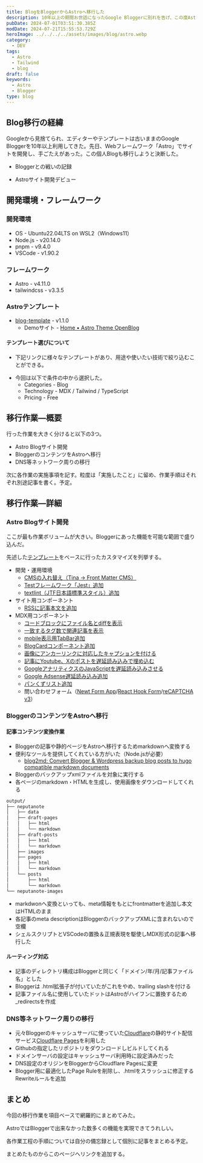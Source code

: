 ```yaml
---
title: BlogをBloggerからAstroへ移行した
description: 10年以上の期間お世話になったGoogle Bloggerに別れを告げ、この度AstroでBlogサイトを構築し移行した。Astroは静的サイトを手軽に開発できる軽量フレームワーク。無料のテンプレートをベースにカスタマイズを行った。それなりの作業ボリュームとなったので、詳細は別記事に分け、今回は移行作業全体をまとめる。
pubDate: 2024-07-01T03:51:30.385Z
modDate: 2024-07-21T15:55:53.729Z
heroImage: ../../../../assets/images/blog/astro.webp
category:
  - DEV
tags:
  - Astro
  - Tailwind
  - blog
draft: false
keywords:
  - Astro
  - Blogger
type: blog
---
```



## Blog移行の経緯

Googleから見捨てられ、エディターやテンプレートは古いままのGoogle Bloggerを10年以上利用してきた。先日、Webフレームワーク「Astro」でサイトを開発し、手ごたえがあった。この個人Blogも移行しようと決断した。

- Bloggerとの戦いの記録

<BlogCard
  title='PageSpeed Insightsの4項目でオール100を達成・実施事項まとめ【Blogger】'
  description='本記事の概要 PageSpeed Insightsのスコアでオール100を達成した。対象はこのBlog。Googleの提供するBloggerを使用しているため、独自の仕様にずいぶん苦しめられた。行った施策全体を概観するのが主な内容で、部分的に詳細の手順を記載した。'
  url='https://www.neputa-note.net/2024/04/blogger-pagespeedinsights/'
  domain='www.neputa-note.net'
/>

- Astroサイト開発デビュー

<BlogCard
  title='AstroとTailwindで静的サイトを作ってみた 【Jamstack】'
  description='先日このBlogのアプリ開発情報をAstroとTailwindによる静的サイトへ移動した。（正しくはAstro & Tailwindで作成されたテンプレートを使用） これまでBlogのカスタマイズ目的でHTML/CSS/JavaScriptの使用機会はあったがフレームワークは今回が初。色々と気づきがあったので備忘録を残す。'
  url='https://www.neputa-note.net/2024/05/astro-tailwind/'
  domain='www.neputa-note.net'
/>

## 開発環境・フレームワーク

### 開発環境

- OS - Ubuntu22.04LTS on WSL2（Windows11）
- Node.js - v20.14.0
- pnpm - v9.4.0
- VSCode - v1.90.2

### フレームワーク

- Astro - v4.11.0
- tailwindcss - v3.3.5

### Astroテンプレート

- [blog-template](https://github.com/danielcgilibert/blog-template) - v1.1.0
  - Demoサイト - [Home • Astro Theme OpenBlog](https://blog-template-gray.vercel.app/)

#### テンプレート選びについて

- 下記リンクに様々なテンプレートがあり、用途や使いたい技術で絞り込むことができる。

<BlogCard
  title='Themes | Astro'
  description='Astro builds fast content sites, powerful web applications, dynamic server APIs, and everything in-between.'
  url='https://astro.build/themes/'
  domain='astro.build'
/>

- 今回は以下で条件の中から選択した。
  - Categories - Blog
  - Technology - MDX / Tailwind / TypeScript
  - Pricing - Free

## 移行作業―概要

行った作業を大きく分けると以下の3つ。

- Astro Blogサイト開発
- BloggerのコンテンツをAstroへ移行
- DNS等ネットワーク周りの移行

次に各作業の実施事項を記す。粒度は「実施したこと」に留め、作業手順はそれぞれ別途記事を書く。予定。

## 移行作業―詳細

### Astro Blogサイト開発

ここが最も作業ボリュームが大きい。Bloggerにあった機能を可能な範囲で盛り込んだ。

先述した[テンプレート](https://github.com/danielcgilibert/blog-template)をベースに行ったカスタマイズを列挙する。

<Alert type='info' content='作業手順をまとめた記事を作成次第、各項目にリンクを追記する' />

- 開発・運用環境
  - [CMSの入れ替え（Tina → Front Matter CMS）](/2024/07/headless-cms-frontmatter-vscode/)
  - [Testフレームワーク「Jest」追加](/2024/07/jest-astro/)
  - [textlint（JTF日本語標準スタイル）追加](/2024/07/vscode-textlint/)
- サイト用コンポーネント
  - [RSSに記事本文を追加](/2024/07/astro-rss/)
- MDX用コンポーネント
  - [コードブロックにファイル名とdiffを表示](/2024/07/astro-shiki-filename-diff/)
  - [一致するタグ数で関連記事を表示](/2024/07/astro-related-posts/)
  - [mobile表示用TabBar追加](/2024/07/astro-mobile-tabbar/)
  - [BlogCardコンポーネント追加](/2024/07/astro-blogcard/)
  - [画像にアンカーリンクに対応したキャプションを付ける](/2024/07/astro-image-caption/)
  - [記事にYoutube、Xのポストを遅延読み込みで埋め込む](/2024/07/astro-embed-youtube/)
  - [GoogleアナリティクスのJavaScriptを遅延読み込みさせる](/2024/07/astro-lazy-loading-analytics/)
  - [Google Adsense遅延読み込み追加](/2024/07/adsense-lazy-loading/)
  - [パンくずリスト追加](/2024/07/astro-bread-crumbs/)
  - 問い合わせフォーム（[Newt Form App](https://www.newt.so/form-app)/[React Hook Form](https://react-hook-form.com/)/[reCAPTCHA v3](https://developers.google.com/recaptcha/docs/v3?hl=ja)）

### BloggerのコンテンツをAstroへ移行

#### 記事コンテンツ変換作業

- Bloggerの記事や静的ページをAstroへ移行するためmarkdownへ変換する
- 便利なツールを提供してくれている方がいた（Node.jsが必要）
  - [blog2md: Convert Blogger & Wordpress backup blog posts to hugo compatible markdown documents](https://github.com/palaniraja/blog2md)
- Bloggerのバックアップxmlファイルを対象に実行する
- 各ページのmarkdown・HTMLを生成し、使用画像をダウンロードしてくれる

```bash 出力結果
output/
├── neputanote
│   ├── data
│   ├── draft-pages
│   │   ├── html
│   │   └── markdown
│   ├── draft-posts
│   │   ├── html
│   │   └── markdown
│   ├── images
│   ├── pages
│   │   ├── html
│   │   └── markdown
│   └── posts
│       ├── html
│       └── markdown
└── neputanote-images
```

- markdwonへ変換といっても、meta情報をもとにfrontmatterを追加し本文はHTMLのまま
- 各記事のmeta descriptionはBloggerのバックアップXMLに含まれないので空欄
- シェルスクリプトとVSCodeの置換＆正規表現を駆使しMDX形式の記事へ移行した

#### ルーティング対応

- 記事のディレクトリ構成はBloggerと同じく「ドメイン/年/月/記事ファイル名」とした
- Bloggerは .html拡張子が付いていたがこれをやめ、trailing slashを付ける
- 記事ファイル名に使用していたドットはAstroがハイフンに置換するため\_redirectsを作成

### DNS等ネットワーク周りの移行

- 元々Bloggerのキャッシュサーバに使っていた[Cloudflare](https://www.cloudflare.com/)の静的サイト配信サービス[Cloudflare Pages](https://pages.cloudflare.com/)を利用した
- Githubの指定したリポジトリをダウンロードしビルドしてくれる
- ドメインサーバの設定はキャッシュサーバ利用時に設定済みだった
- DNS設定のオリジンをBloggerからCloudflare Pagesに変更
- Blogger用に最適化したPage Ruleを削除し、.htmlをスラッシュに修正するRewriteルールを追加

## まとめ

今回の移行作業を項目ベースで網羅的にまとめてみた。

AstroではBloggerで出来なかった数多くの機能を実現できてうれしい。

各作業工程の手順については自分の備忘録として個別に記事をまとめる予定。

まとめたものからこのページへリンクを追加する。
